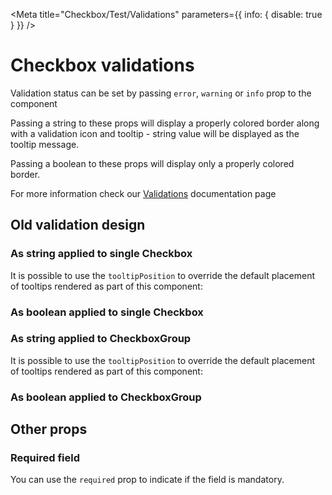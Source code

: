 

<Meta
  title="Checkbox/Test/Validations"
  parameters={{ info: { disable: true } }}
/>

# Checkbox validations

Validation status can be set by passing `error`, `warning` or `info` prop to the component

Passing a string to these props will display a properly colored border along with a validation icon and tooltip - string value will be displayed as the tooltip message.

Passing a boolean to these props will display only a properly colored border.

For more information check our [Validations](?path=/docs/documentation-validations--page "Validations") documentation page

## Old validation design

### As string applied to single Checkbox

<Canvas>
  <Story
    name="single checkbox - string validation (old design)"
    story={stories.StringValidation}
  />
</Canvas>

It is possible to use the `tooltipPosition` to override the default placement of tooltips rendered as part of this component:

<Canvas>
  <Story
    name="single checkbox - with tooltipPosition overriden - string validation (old design)"
    story={stories.StringValidationWithTooltipPosition}
  />
</Canvas>

### As boolean applied to single Checkbox

<Canvas>
  <Story
    name="single checkbox - boolean validation (old design)"
    story={stories.BooleanValidation}
  />
</Canvas>

### As string applied to CheckboxGroup

<Canvas>
  <Story
    name="group checkbox - string validation (old design)"
    story={stories.CheckboxGroupStringValidation}
  />
</Canvas>

It is possible to use the `tooltipPosition` to override the default placement of tooltips rendered as part of this component:

<Canvas>
  <Story
    name="group checkbox - with tooltipPosition overriden - string validation (old design)"
    story={stories.CheckboxGroupStringValidationTooltipPosition}
  />
</Canvas>

### As boolean applied to CheckboxGroup

<Canvas>
  <Story
    name="group checkbox - boolean validation (old design)"
    story={stories.CheckboxGroupBooleanValidation}
  />
</Canvas>

## Other props

### Required field

You can use the `required` prop to indicate if the field is mandatory.

<Canvas>
  <Story name="required field" story={stories.Required} />
</Canvas>
